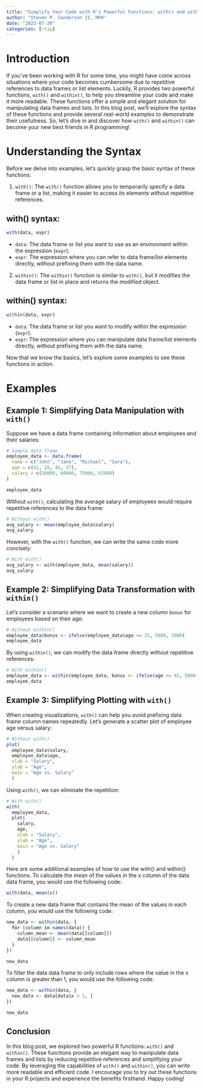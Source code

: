 ```yaml
---
title: "Simplify Your Code with R's Powerful Functions: with() and within()"
author: "Steven P. Sanderson II, MPH"
date: "2023-07-20"
categories: [rtip]
---
```


# Introduction

If you've been working with R for some time, you might have come across situations where your code becomes cumbersome due to repetitive references to data frames or list elements. Luckily, R provides two powerful functions, `with()` and `within()`, to help you streamline your code and make it more readable. These functions offer a simple and elegant solution for manipulating data frames and lists. In this blog post, we'll explore the syntax of these functions and provide several real-world examples to demonstrate their usefulness. So, let's dive in and discover how `with()` and `within()` can become your new best friends in R programming!

# Understanding the Syntax

Before we delve into examples, let's quickly grasp the basic syntax of these functions:

1. `with()`: The `with()` function allows you to temporarily specify a data frame or a list, making it easier to access its elements without repetitive references.

## with() syntax:
```R
with(data, expr)
```

- `data`: The data frame or list you want to use as an environment within the expression (`expr`).
- `expr`: The expression where you can refer to data frame/list elements directly, without prefixing them with the data name.

2. `within()`: The `within()` function is similar to `with()`, but it modifies the data frame or list in place and returns the modified object.

## within() syntax:
```R
within(data, expr)
```

- `data`: The data frame or list you want to modify within the expression (`expr`).
- `expr`: The expression where you can manipulate data frame/list elements directly, without prefixing them with the data name.

Now that we know the basics, let's explore some examples to see these functions in action.

# Examples

## Example 1: Simplifying Data Manipulation with `with()`

Suppose we have a data frame containing information about employees and their salaries:

```r
# Sample data frame
employee_data <- data.frame(
  name = c("John", "Jane", "Michael", "Sara"),
  age = c(32, 28, 45, 37),
  salary = c(50000, 60000, 75000, 62000)
)

employee_data
```

Without `with()`, calculating the average salary of employees would require repetitive references to the data frame:

```r
# Without with()
avg_salary <- mean(employee_data$salary)
avg_salary
```

However, with the `with()` function, we can write the same code more concisely:

```r
# With with()
avg_salary <- with(employee_data, mean(salary))
avg_salary
```

## Example 2: Simplifying Data Transformation with `within()`

Let's consider a scenario where we want to create a new column `bonus` for employees based on their age:

```r
# Without within()
employee_data$bonus <- ifelse(employee_data$age >= 35, 5000, 3000)
employee_data
```

By using `within()`, we can modify the data frame directly without repetitive references:

```r
# With within()
employee_data <- within(employee_data, bonus <- ifelse(age >= 45, 5000, 3000))
employee_data
```

## Example 3: Simplifying Plotting with `with()`

When creating visualizations, `with()` can help you avoid prefixing data frame column names repeatedly. Let's generate a scatter plot of employee age versus salary:

```r
# Without with()
plot(
  employee_data$salary, 
  employee_data$age, 
  xlab = "Salary", 
  ylab = "Age", 
  main = "Age vs. Salary"
  )
```

Using `with()`, we can eliminate the repetition:

```r
# With with()
with(
  employee_data, 
  plot(
    salary, 
    age, 
    xlab = "Salary", 
    ylab = "Age", 
    main = "Age vs. Salary"
    )
  )
```

Here are some additional examples of how to use the with() and within() functions. To calculate the mean of the values in the x column of the data data frame, you would use the following code:

```R
with(data, mean(x))
```

To create a new data frame that contains the mean of the values in each column, you would use the following code:

```R
new_data <- within(data, {
  for (column in names(data)) {
    column_mean <- mean(data[[column]])
    data[[column]] <- column_mean
  }
})

new_data
```

To filter the data data frame to only include rows where the value in the x column is greater than 1, you would use the following code:

```R
new_data <- within(data, {
  new_data <- data[data$x > 1, ]
})

new_data
```

## Conclusion

In this blog post, we explored two powerful R functions: `with()` and `within()`. These functions provide an elegant way to manipulate data frames and lists by reducing repetitive references and simplifying your code. By leveraging the capabilities of `with()` and `within()`, you can write more readable and efficient code. I encourage you to try out these functions in your R projects and experience the benefits firsthand. Happy coding!